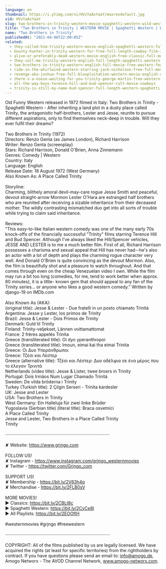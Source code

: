 ```yaml
---
language: en
thumbnail: https://i.ytimg.com/vi/HVzYaAsYaaY/maxresdefault.jpg
vid: HVzYaAsYaaY
slug: two-brothers-in-trinity-western-movie-spaghetti-western-wild-west-full-length
title: "Two Brothers in Trinity | WESTERN MOVIE | Spaghetti Western | Wild West | Full Length"
name: "Two Brothers in Trinity"
publishedAt: "2021-04-06T22:00:05Z"
related:
  - they-called-him-trinity-western-movie-english-spaghetti-western-full-cowboy-movie
  - bounty-hunter-in-trinity-western-for-free-full-length-cowboy-film-italo-western
  - alive-or-preferably-dead-western-movie-english-free-classic-full-movie
  - they-call-me-trinity-western-english-full-length-spaghetti-western-film-full-movie
  - two-brothers-in-trinity-western-english-full-movie-free-western-feature-film-spaghetti-western
  - ride-in-the-whirlwind-western-starring-jack-nicholson-free-full-movie-english-youtube-movies
  - revenge-aka-joshua-free-full-blaxploitation-western-movie-english-classic-feature-film
  - there-s-a-noose-waiting-for-you-trinity-george-martin-free-western-movie
  - all-the-way-boys-terence-hill-and-bud-spencer-cult-movie-cowboys
  - trinity-is-still-my-name-bud-spencer-full-length-western-spaghetti-western-full-movie
---
```


Old Funny Western released in 1972 filmed in Italy: Two Brothers in Trinity - Spaghetti Western - After inheriting a land plot in a dusty place called Trinity, the antagonistic half-brothers, Lester and Jesse, reunite to pursue different aspirations, only to find themselves neck-deep in trouble. Will they ever fulfil their dreams? <br />
<br />
Two Brothers in Trinity (1972)<br />
Directors: Renzo Genta (as James London), Richard Harrison<br />
Writer: Renzo Genta (screenplay)<br />
Stars: Richard Harrison, Donald O'Brien, Anna Zinnemann <br />
Genres: Comedy | Western <br />
Country: Italy<br />
Language: English<br />
Release Date: 18 August 1972 (West Germany) <br />
Also Known As: A Place Called Trinity <br />
<br />
Storyline: <br />
Charming, blithely amoral devil-may-care rogue Jesse Smith and peaceful, devout straight-arrow Mormon Lester O'Hara are estranged half brothers who are reunited after receiving a sizable inheritance from their deceased mother. The wildly contrasting mismatched duo get into all sorts of trouble while trying to claim said inheritance.<br />
<br />
Reviews: <br />
"This easy-to-like Italian western comedy was one of the many early 70s knock-offs of the financially successful "Trinity" films starring Terence Hill and Bud Spencer. Although I've always liked the Hill/Spencer vehicles, JESSE AND LESTER is to me a much better film. First of all, Richard Harrison possesses a charisma and sexual appeal that Hill has never had--he's also an actor with a lot of depth and plays the charming rogue character very well. And Donald O'Brien is quite convincing as the devout Mormon. Also, the film is beautifully shot and a pleasure to watch throughout. And that comes through even on the cheap Venezuelan video I own. While the film may run a bit too long (comedies, for me, tend to work better when approx. 80 minutes), it is a little- known gem that should appeal to any fan of the Trinity series... or anyone who likes a good western comedy." Written by django-19 on IMDb.com<br />
<br />
Also Known As (AKA):<br />
(original title): Jesse & Lester - Due fratelli in un posto chiamato Trinità<br />
Argentina: Jesse y Lester, los primos de Trinity<br />
Brazil: Jesse & Lester - Dois Primos de Trinity<br />
Denmark: Guld til Trinity<br />
Finland: Trinity-veljekset, Lännen voittamattomat<br />
France: 2 frères appelés Trinita<br />
Greece (transliterated title): Oi dyo yperanthropoi<br />
Greece (transliterated title): Imoun, eimai kai tha eimai Trinita<br />
Greece: Οι Δυο Υπεράνθρωποι<br />
Greece: Τζέσι και Λέστερ<br />
Greece (alternative title): Τζέσι και Λέστερ: Δυο αδέλφια σε ένα μέρος που το έλεγαν Τρινιτά<br />
Netherlands (video title): Jesse & Lister, twee broers in Trinity<br />
Portugal: Dois Irmãos Num Lugar Chamado Trinitá<br />
Sweden: De vilda bröderna i Trinity<br />
Turkey (Turkish title): 2 Çilgin Serseri - Trinita kardesler<br />
UK: Jesse and Lester<br />
USA: Two Brothers in Trinity<br />
West Germany: Ein Halleluja für zwei linke Brüder<br />
Yugoslavia (Serbian title) (literal title): Braca osvetnici<br />
 A Place Called Trinity<br />
 Jesse and Lester, Two Brothers in a Place Called Trinity<br />
 Trinity<br />
<br />
····················································································<br />
<br />
✘ Website: https://www.grjngo.com<br />
<br />
FOLLOW US!<br />
✘ Instagram - https://www.instagram.com/grjngo_westernmovies<br />
✘ Twitter - https://twitter.com/Grjngo_com<br />
<br />
SUPPORT US!<br />
✘ Membership - https://bit.ly/2V63h4q<br />
✘ Merchandise - https://bit.ly/2FLB0sV<br />
<br />
MORE MOVIES! <br />
► Classics: https://bit.ly/2CBLt8c <br />
► Spaghetti Western: https://bit.ly/2CyCe8I <br />
► All Playlists: https://bit.ly/2EOOfIH <br />
<br />
#westernmovies #grjngo #freewestern<br />
<br />
····················································································<br />
<br />
COPYRIGHT: All of the films published by us are legally licensed. We have acquired the rights (at least for specific territories) from the rightholders by contract. If you have questions please send an email to: info@amogo.de, Amogo Networx - The AVOD Channel Network, www.amogo-networx.com.